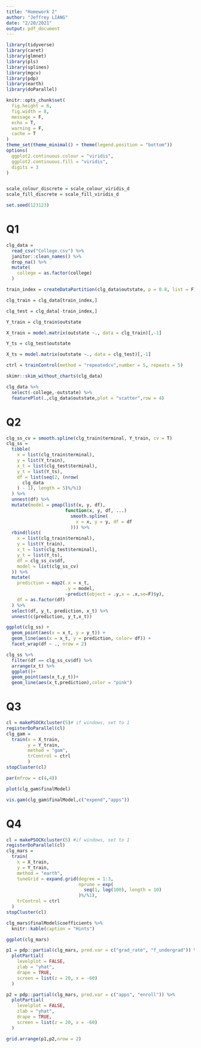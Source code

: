 ```yaml
---
title: "Homework 2"
author: "Jeffrey LIANG"
date: "2/20/2021"
output: pdf_document
---
```


```r
library(tidyverse)
library(caret)
library(glmnet)
library(pls)
library(splines)
library(mgcv)
library(pdp)
library(earth)
library(doParallel)

knitr::opts_chunk$set(
  fig.height = 6,
  fig.width = 8,
  message = F,
  echo = T,
  warning = F,
  cache = T
)
theme_set(theme_minimal() + theme(legend.position = "bottom"))
options(
  ggplot2.continuous.colour = "viridis",
  ggplot2.continuous.fill = "viridis",
  digits = 3
)


scale_colour_discrete = scale_colour_viridis_d
scale_fill_discrete = scale_fill_viridis_d

```

```r
set.seed(123123)
```

# Q1

```r
clg_data =
  read_csv("College.csv") %>% 
  janitor::clean_names() %>% 
  drop_na() %>% 
  mutate(
    college = as.factor(college)
  )

train_index = createDataPartition(clg_data$outstate, p = 0.8, list = F)

clg_train = clg_data[train_index,]

clg_test = clg_data[-train_index,]

Y_train = clg_train$outstate

X_train = model.matrix(outstate ~., data = clg_train)[,-1]

Y_ts = clg_test$outstate

X_ts = model.matrix(outstate ~., data = clg_test)[,-1]

ctrl = trainControl(method = "repeatedcv",number = 5, repeats = 5)

skimr::skim_without_charts(clg_data)
```
```r
clg_data %>% 
  select(-college,-outstate) %>% 
  featurePlot(.,clg_data$outstate,plot = "scatter",row = 4)
```



# Q2

```r
clg_ss_cv = smooth.spline(clg_train$terminal, Y_train, cv = T)
clg_ss =
  tibble(
    x = list(clg_train$terminal),
    y = list(Y_train),
    x_t = list(clg_test$terminal),
    y_t = list(Y_ts),
    df = list(seq(2, (nrow(
      clg_data
    ) - 1), length = 5)%/%1)
  ) %>%
  unnest(df) %>%
  mutate(model = pmap(list(x, y, df),
                      function(x, y, df, ...)
                        smooth.spline(
                          x = x, y = y, df = df
                        ))) %>%
  rbind(list(
    x = list(clg_train$terminal),
    y = list(Y_train),
    x_t = list(clg_test$terminal),
    y_t = list(Y_ts),
    df = clg_ss_cv$df,
    model = list(clg_ss_cv)
  )) %>%
  mutate(
    prediction = map2(.x = x_t,
                      .y = model,
                      ~predict(object = .y,x = .x,se=F)$y),
    df = as.factor(df)
  ) %>%
  select(df, y_t, prediction, x_t) %>%
  unnest(c(prediction, y_t,x_t))

ggplot(clg_ss) +
  geom_point(aes(x = x_t, y = y_t)) +
  geom_line(aes(x = x_t, y = prediction, color= df)) +
  facet_wrap(df ~ ., nrow = 2)

clg_ss %>% 
  filter(df == clg_ss_cv$df) %>% 
  arrange(x_t) %>% 
  ggplot()+
  geom_point(aes(x_t,y_t))+
  geom_line(aes(x_t,prediction),color = "pink")
```


# Q3
```r
cl = makePSOCKcluster(5)# if windows, set to 1
registerDoParallel(cl)
clg_gam = 
  train(x = X_train,
        y = Y_train,
        method = "gam",
        trControl = ctrl
        )
stopCluster(cl)

par(mfrow = c(4,4))

plot(clg_gam$finalModel)

vis.gam(clg_gam$finalModel,c("expend","apps"))
```

# Q4

```r
cl = makePSOCKcluster(5) #if windows, set to 1
registerDoParallel(cl)
clg_mars =
  train(
    x = X_train,
    y = Y_train,
    method = "earth",
    tuneGrid = expand.grid(degree = 1:3,
                           nprune = exp(
                             seq(1, log(100), length = 10)
                           )%/%1),
    trControl = ctrl
  )
stopCluster(cl)

clg_mars$finalModel$coefficients %>% 
  knitr::kable(caption = "Hints")

ggplot(clg_mars)

p1 = pdp::partial(clg_mars, pred.var = c("grad_rate", "f_undergrad")) %>%
  plotPartial(
    levelplot = FALSE,
    zlab = "yhat",
    drape = TRUE,
    screen = list(z = 20, x = -60)
  )

p2 = pdp::partial(clg_mars, pred.var = c("apps", "enroll")) %>%
  plotPartial(
    levelplot = FALSE,
    zlab = "yhat",
    drape = TRUE,
    screen = list(z = 20, x = -60)
  )

grid.arrange(p1,p2,nrow = 2)
```

